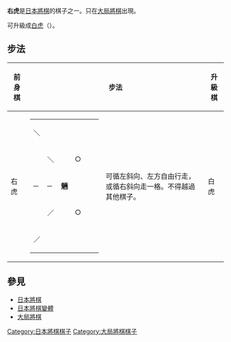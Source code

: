 {{Unreferenced|time=2007-09-01}}
{{japanese|japanese=右虎|kana=うこ|romaji=Uko}}

'''右虎'''是[[日本將棋|日本將棋]]的棋子之一。只在[[大局將棋|大局將棋]]出現。

可升級成[[白虎_(日本將棋)|白虎]]（{{lang|ja|びゃっこ}}）。

==步法==


{| border="1" cellspacing="0" cellpadding="3"
|----- bgcolor="#dddddd"
! 前身棋
! colspan="2" | 步法
! 升級棋
! colspan="2" | 步法
|-----
| 右虎 ||
{| border="1" cellspacing="0" cellpadding="3"
|-----
| ＼ ||   ||   || 　 || 　
|-----
|   || ＼ ||   || ○ ||  
|-----
| ─ || ─ || '''魎''' ||   ||  
|-----
|   || ／ ||   || ○ ||  
|-----
| ／ ||   ||   ||   ||  
|}
| 可循左斜向、左方自由行走，或循右斜向走一格。不得越過其他棋子。 || 白虎
|
{| border="1" cellspacing="0" cellpadding="3"
|-----
| ＼ ||   || │ || 　 || 　
|-----
|   || ＼ || │ || ○ ||  
|-----
| ○ || ○ || '''素''' || ○ || ○
|-----
|   ||   || │ ||   ||  
|-----
|   ||   || │ ||   ||  
|}
| 可循橫向走兩格，或循縱向、左前斜自由行走，亦或循右前斜走一格。不得越過其他棋子。
|}

==參見==
*[[日本將棋|日本將棋]]
*[[日本將棋變體|日本將棋變體]]
*[[大局將棋|大局將棋]]


[[Category:日本將棋棋子|Category:日本將棋棋子]]
[[Category:大局將棋棋子|Category:大局將棋棋子]]